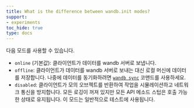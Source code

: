 ```yaml
---
title: What is the difference between wandb.init modes?
support:
- experiments
toc_hide: true
type: docs
---
```


다음 모드를 사용할 수 있습니다.

* `online` (기본값): 클라이언트가 데이터를 wandb 서버로 보냅니다.
* `offline`: 클라이언트가 데이터를 wandb 서버로 보내는 대신 로컬 머신에 데이터를 저장합니다. 나중에 데이터를 동기화하려면 [`wandb sync`](/ko/models/ref/cli/wandb-sync) 코맨드를 사용하세요.
* `disabled`: 클라이언트가 모의 오브젝트를 반환하여 작업을 시뮬레이션하고 네트워크 통신을 방지합니다. 모든 로깅이 꺼져 있지만 모든 API 메소드 스텁은 호출 가능한 상태로 유지됩니다. 이 모드는 일반적으로 테스트에 사용됩니다.
